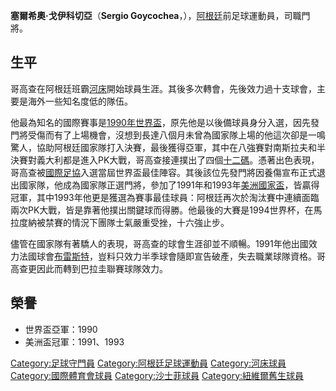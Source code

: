 {{blpunsourced|time=2018-10-28T10:15:10+00:00}}
{{noteTA
|G1=Football
|G2=南美球會
|T=zh-hans:塞尔希奥·戈伊科切亚;zh-hk:沙治奧·哥高查;zh-tw:塞爾希奧·戈伊科切亞;
|1=zh-hans:塞尔希奥·戈伊科切亚;zh-hk:沙治奧·哥高查;zh-tw:塞爾希奧·戈伊科切亞;
|2=zh-hans:戈伊科切亚;zh-hk:哥高查;zh-tw:戈伊科切亞;
}}
{{Infobox football biography
| name = 塞爾希奧·戈伊科切亞<br />Sergio Goycochea
| image = Sergio Goycochea (1).jpg
| image_size = 250
| caption = Goycochea in 2011
| fullname = Sergio Javier Goycochea  
| birth_date  = {{birth date and age|1963|10|17|df=y}}
| height = {{height|m=1.85}}         
| birth_place = [[阿根廷|阿根廷]][[萨拉特|萨拉特]]
| currentclub  = 
| clubnumber = 
| position = [[守門員|守門員]]
| youthyears1 = 
| youthclubs1 = 
|  years1 = 1979–1982  
| years2 = 1982–1988  
| years3 = 1988–1990  
| years4 = 1991  
| years5 = 1992  
| years6 = 1992  
| years7 = 1993  
| years8 = 1993–1994  
| years9 = 1994–1995  
| years10 = 1995–1996  
| years11 = 1996–1997  
| years12 = 1997–1998 
|  clubs1 = Defensores Unidos
| clubs2 = [[河床足球會|河床]]  
| clubs3 = [[百万富翁足球俱乐部|百萬富翁]]  
| clubs4 = [[阿韦亚内达竞赛俱乐部|競賽會]]  
| clubs5 = [[布雷斯特足球俱乐部|布雷斯特]]  
| clubs6 = [[波特诺山丘|波特诺山丘]]  
| clubs7 = [[奥林匹亚俱乐部|奥林匹亚]]  
| clubs8 = [[河床足球會|河床]]  
| clubs9 = Mandiyú
| clubs10 = [[國際體育會|國際體育會]]  
| clubs11 = [[貝萊斯沙士菲體育會|沙士菲]]  
| clubs12 = [[纽韦尔老男孩竞技俱乐部|纽韦尔老男孩]]
|  caps1 =   
| caps2 = 58   
| caps3 = 39   
| caps4 = 35   
| caps5 = 11   
| caps6 =    
| caps7 =    
| caps8 = 16   
| caps9 = 30   
| caps10 = 22   
| caps11 = 2   
| caps12 = 13  
| goals1 = 
| goals2 = 0  
| goals3 = 0  
| goals4 = 0  
| goals5 = 0  
| goals6 =   
| goals7 =   
| goals8 = 0  
| goals9 = 0  
| goals10 = 0  
| goals11 = 0  
| goals12 = 0 
| totalcaps      = 226 |totalgoals = 0
| nationalyears1 = 1981
| nationalteam1 =阿根廷U20
| nationalcaps1 = 3
| nationalgoals1 = 0
| nationalyears2 = 1988–1994
| nationalteam2 = [[阿根廷國家足球隊|阿根廷]]
| nationalcaps2 = 44
| nationalgoals2 = 0
}}

'''塞爾希奧·戈伊科切亞'''（'''Sergio Goycochea'''，{{bd|1963年|10月17日|catIdx=G}}），[[阿根廷|阿根廷]]前足球運動員，司職門將。

==生平==
哥高查在阿根廷班霸[[河床足球會|河床]]開始球員生涯。其後多次轉會，先後效力過十支球會，主要是海外一些知名度低的隊伍。

他最為知名的國際賽事是[[1990年世界盃|1990年世界盃]]，原先他是以後備球員身分入選，因先發門將受傷而有了上場機會，沒想到長達八個月未曾為國家隊上場的他這次卻是一鳴驚人，協助阿根廷國家隊打入決賽，最後獲得亞軍，其中在八強賽對南斯拉夫和半決賽對義大利都是進入PK大戰，哥高查接連撲出了四個[[互射十二碼|十二碼]]。憑著出色表現，哥高查被[[國際足協|國際足協]]入選當屆世界盃最佳陣容。其後該位先發門將因養傷宣布正式退出國家隊，他成為國家隊正選門將，參加了1991年和1993年[[美洲國家盃|美洲國家盃]]，皆贏得冠軍，其中1993年他更是獲選為賽事最佳球員：阿根廷再次於淘汰賽中連續面臨兩次PK大戰，皆是靠著他撲出關鍵球而得勝。他最後的大賽是1994世界杯，在馬拉度納被禁賽的情況下團隊士氣嚴重受挫，十六強止步。

儘管在國家隊有著驕人的表現，哥高查的球會生涯卻並不順暢。1991年他出國效力法國球會[[布雷斯特足球俱乐部|布雷斯特]]，豈料只效力半季球會隨即宣告破產，失去職業球隊資格。哥高查更因此而轉到巴拉圭聯賽球隊效力。

==榮譽==
* 世界盃亞軍：1990
* 美洲盃冠軍：1991、1993

{{1990年世界盃足球賽阿根廷參賽名單}}
{{1994年世界盃足球賽阿根廷參賽名單}}
{{世界杯金手套奖}}

{{DEFAULTSORT:Goycochea, Sergio}}
[[Category:足球守門員|Category:足球守門員]]
[[Category:阿根廷足球運動員|Category:阿根廷足球運動員]]
[[Category:河床球員|Category:河床球員]]
[[Category:國際體育會球員|Category:國際體育會球員]]
[[Category:沙士菲球員|Category:沙士菲球員]]
[[Category:紐維爾舊生球員|Category:紐維爾舊生球員]]